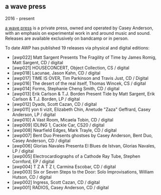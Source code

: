 ## a wave press

<Cover src="AWP-LOGO.jpg" />

2016 - present

[a wave press](https://awavepress.com/) is a private press, owned and operated by Casey Anderson, with an emphasis on experimental work in and around music and sound. Releases are available exclusively on bandcamp or in person.

To date AWP has published 19 releases via physical and digital editions:

* [awp022] Matt Sargent Presents The Fragility of Time by James Romig, Matt Sargent, CD / digital
* [awp021] HOUSECONCERT, Object Collection, CS / digital
* [awp018] Lacunae, Jason Kahn, CD / digital
* [awp017] TIME IS OVER, Tim Parkinson and Travis Just, CD / Digital
* [awp016] The desert of the real itself, Thomas Wincek, CS / digital
* [awp014] Forms, Stephanie Cheng Smith, CD / digital
* [awp013] Erik Carlson & T.J. Borden Present Tide by Matt Sargent, Erik Carlson & T.J. Borden, LP / digital
* [awp012] Dyads, Scott Cazan, CD / digital
* [awp011] yon ti vizit, Elizabeth Chin, Anetude "Zaza" Geffrard, Casey Anderson, LP / digital
* [awp010] A Vast Room, Micaela Tobin, CD / digital
* [awp009] IDLING 1, Cackle Car, CS20 / digital
* [awp008] Nearfield Edges, Mark Trayle, CD / digital
* [awp007] Bent Duo Presents ghostses by Casey Anderson, Bent Duo, Casey Anderson, CD / digital
* [awp006] Glorias Navales Presenta El Blues de Istvan, Glorias Navales, LP / digital
* [awp005] Electrocardiographs of a Cathode Ray Tube, Stephen Cornford, EP / digital
* [awp004] T Z A T Z I, Carmina Escobar, CD / digital
* [awp003] Six or Seven Steps to the Door: Solo Improvisations, William Hutson, CD / digital
* [awp002] Ingress, Scott Cazan, CD / digital
* [awp001] RADIOS, Casey Anderson, CD / digital
